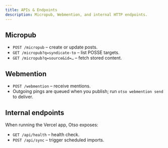 ```yaml
---
title: APIs & Endpoints
description: Micropub, Webmention, and internal HTTP endpoints.
---
```


## Micropub

- `POST /micropub` – create or update posts.
- `GET /micropub?q=syndicate-to` – list POSSE targets.
- `GET /micropub?q=source&id=…` – fetch stored content.

## Webmention

- `POST /webmention` – receive mentions.
- Outgoing pings are queued when you publish; run `otso webmention send` to deliver.

## Internal endpoints

When running the Vercel app, Otso exposes:

- `GET /api/health` – health check.
- `POST /api/sync` – trigger scheduled imports.
